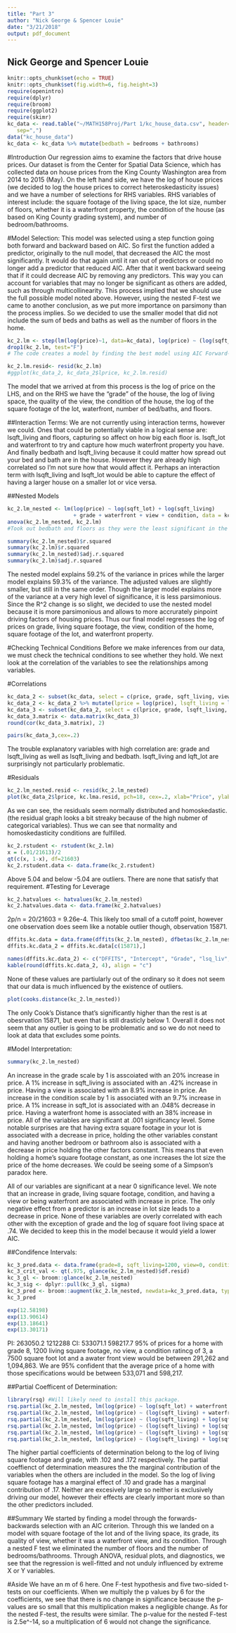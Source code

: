```yaml
---
title: "Part 3"
author: "Nick George & Spencer Louie"
date: "3/21/2018"
output: pdf_document
---
```

## Nick George and Spencer Louie 
```r
knitr::opts_chunk$set(echo = TRUE)
knitr::opts_chunk$set(fig.width=6, fig.height=3)
require(openintro)
require(dplyr)
require(broom)
require(ggplot2)
require(skimr)
kc_data <- read.table("~/MATH158Proj/Part 1/kc_house_data.csv", header=TRUE,
   sep=",")
data("kc_house_data")
kc_data <- kc_data %>% mutate(bedbath = bedrooms + bathrooms)

```

#Introduction
Our regression aims to examine the factors that drive house prices. Our dataset is from the Center for Spatial Data Science, which has collected data on house prices from the King County Washington area from 2014 to 2015 (May). On the left hand side, we have the log of house prices (we decided to log the house prices to correct heteroskedasticity issues) and we have a number of selections for RHS variables. RHS variables of interest include: the square footage of the living space, the lot size, number of floors, whether it is a waterfront property, the condition of the house (as based on King County grading system), and number of bedroom/bathrooms.

#Model Selection:
This model was selected using a step function going both forward and backward based on AIC. So first the function added a predictor, originally to the null model, that decreased the AIC the most significantly. It would do that again until it ran out of predictors or could no longer add a predictor that reduced AIC. After that it went backward seeing that if it could decrease AIC by removing any predictors. This way you can account for variables that may no longer be significant as others are added, such as through multicollinearity. This process implied that we should use the full possible model noted above. However, using the nested F-test we came to another conclusion, as we put more importance on parsimony than the process implies. So we decided to use the smaller model that did not include the sum of beds and baths as well as the number of floors in the home. 
```r
kc_2.lm <- step(lm(log(price)~1, data=kc_data), log(price) ~ (log(sqft_living) + log(sqft_lot) + floors + waterfront + view + condition + grade + bedbath), direction="both", trace=1)
drop1(kc_2.lm, test="F") 
# The code creates a model by finding the best model using AIC Forward-Backward Stepwise selection, then drop1 checks to see if any of the variables are low in significancy. This does not include interaction terms because when I used them the model was huge, so we can add them more selectively later. 

kc_2.lm.resid<- resid(kc_2.lm)
#ggplot(kc_data_2, kc_data_2$lprice, kc_2.lm.resid)


```
The model that we arrived at from this process is the log of price on the LHS, and on the RHS we have the "grade" of the house, the log of living space, the quality of the view, the condition of the house, the log of the square footage of the lot, waterfront, number of bed/baths, and floors. 

##Interaction Terms:
We are not currently using interaction terms, however we could. Ones that could be potentially viable in a logical sense are: lsqft_living and floors, capturing so affect on how big each floor is. lsqft_lot and waterfront to try and capture how much waterfront property you have. And finally bedbath and lsqft_living because it could matter how spread out your bed and bath are in the house. However they are already high correlated so I'm not sure how that would affect it. Perhaps an interaction term with lsqft_living and lsqft_lot would be able to capture the effect of having a larger house on a smaller lot or vice versa.

##Nested Models
```r
kc_2.lm_nested <- lm(log(price) ~ log(sqft_lot) + log(sqft_living) 
                     + grade + waterfront + view + condition, data = kc_data)
anova(kc_2.lm_nested, kc_2.lm) 
#Took out bedbath and floors as they were the least significant in the drop1 F-Test.
```

```r
summary(kc_2.lm_nested)$r.squared
summary(kc_2.lm)$r.squared
summary(kc_2.lm_nested)$adj.r.squared
summary(kc_2.lm)$adj.r.squared

```

The nested model explains 59.2% of the variance in prices while the larger model explains 59.3% of the variance. The adjusted values are slightly smaller, but still in the same order. Though the larger model explains more of the variance at a very high level of significance, it is less parsimonious. Since the R^2 change is so slight, we decided to use the nested model because it is more parsimonious and allows to more accrurately pinpoint driving factors of housing prices. Thus our final model regresses the log of prices on grade, living square footage, the view, condition of the home, square footage of the lot, and waterfront property.  


#Checking Technical Conditions
Before we make inferences from our data, we must check the technical conditions to see whether they hold. We next look at the correlation of the variables to see the relationships among variables. 

#Correlations
```r
kc_data_2 <- subset(kc_data, select = c(price, grade, sqft_living, view, condition, sqft_lot, waterfront, bedbath, floors))
kc_data_2 <- kc_data_2 %>% mutate(lprice = log(price), lsqft_living = log(sqft_living), lsqft_lot = log(sqft_lot))
kc_data_3 <- subset(kc_data_2, select = c(lprice, grade, lsqft_living, view, condition, lsqft_lot, waterfront, bedbath, floors))
kc_data_3.matrix <- data.matrix(kc_data_3)
round(cor(kc_data_3.matrix), 2)

pairs(kc_data_3,cex=.2)
```

The trouble explanatory variables with high correlation are: grade and lsqft_living as well as lsqft_living and bedbath. lsqft_living and lqft_lot are surprisingly not particularly problematic.  

#Residuals
```r
kc_2.lm_nested.resid <- resid(kc_2.lm_nested)
plot(kc_data_2$lprice, kc.lma.resid, pch=18, cex=.2, xlab="Price", ylab="Residuals")
```
As we can see, the residuals seem normally distributed and homoskedastic. (the residual graph looks a bit streaky because of the high nubmer of categorical variables). Thus we can see that normality and homoskedasticity conditions are fulfilled.

```r
kc_2.rstudent <- rstudent(kc_2.lm)
x = (.01/21613)/2
qt(c(x, 1-x), df=21603)
kc_2.rstudent.data <- data.frame(kc_2.rstudent)
```
Above 5.04 and below -5.04 are outliers. There are none that satisfy that requirement. 
#Testing for Leverage

```r
kc_2.hatvalues <- hatvalues(kc_2.lm_nested)
kc_2.hatvalues.data <- data.frame(kc_2.hatvalues)
```
2p/n = 20/21603 = 9.26e-4. This likely too small of a cutoff point, however one observation does seem like a notable outlier though, observation 15871. 

```r
dffits.kc.data = data.frame(dffits(kc_2.lm_nested), dfbetas(kc_2.lm_nested), cooks.distance(kc_2.lm_nested))
dffits.kc.data_2 = dffits.kc.data[c(15871),]
```
```r
names(dffits.kc.data_2) <- c("DFFITS", "Intercept", "Grade", "lsq_liv", "View", "Condition", "lsq_lot", "Waterfront", "Cook's")
kable(round(dffits.kc.data_2, 4), align = "c")
```
  
None of these values are partiularly out of the ordinary so it does not seem that our data is much influenced by the existence of outliers. 

```r
plot(cooks.distance(kc_2.lm_nested))
```
  
The only Cook's Distance that's significantly higher than the rest is at obesrvation 15871, but even that is still drasticly below 1. Overall it does not seem that any outlier is going to be problematic and so we do not need to look at data that excludes some points. 

#Model Interpretation:

```r
summary(kc_2.lm_nested)
```
An increase in the grade scale by 1 is asscoiated with an 20% increase in price. A 1% increase in sqft_living is associated with an .42% increase in price. Having a view is associated with an 8.9% increase in price. An increase in the condition scale by 1 is associated with an 9.7% increase in price. A 1% increase in sqft_lot is associated with an .048% decrease in price. Having a waterfront home is associated with an 38% increase in price. All of the variables are significant at .001 significancy level. Some notable surprises are that having extra square footage in your lot is associated with a decrease in price, holding the other variables constant and having another bedroom or bathroom also is associated with a decrease in price holding the other factors constant. This means that even holding a home's square footage constant, as one increases the lot size the price of the home decreases. We could be seeing some of a Simpson's paradox here.

All of our variables are significant at a near 0 significance level. We note that an increase in grade, living square footage, condition, and having a view or being waterfront are associated with increase in price. The only negative effect from a predictor is an increase in lot size leads to a decrease in price. None of these variables are overly correlated with each other with the exception of grade and the log of square foot living space at .74. We decided to keep this in the model because it would yield a lower AIC.

##Condifence Intervals:
```r
kc_3_pred.data <- data.frame(grade=8, sqft_living=1200, view=0, condition=3, sqft_lot=7500, waterfront=1)
kc_3_crit_val <- qt(.975, glance(kc_2.lm_nested)$df.resid)
kc_3_gl <- broom::glance(kc_2.lm_nested)
kc_3_sig <- dplyr::pull(kc_3_gl, sigma)
kc_3_pred <- broom::augment(kc_2.lm_nested, newdata=kc_3_pred.data, typepredict = "predict") %>% mutate(.se.pred = sqrt(kc_3_sig^2 + .se.fit^2)) %>% mutate(lower_PI = .fitted - kc_3_crit_val*.se.pred, upper_PI = .fitted + kc_3_crit_val*.se.pred, lower_CI = .fitted - kc_3_crit_val*.se.fit, upper_CI = .fitted + kc_3_crit_val * .se.fit)
kc_3_pred 
```

```r
exp(12.58198)
exp(13.90614)
exp(13.18641)
exp(13.30171)
```
PI: 263050.2 1212288
CI: 533071.1 598217.7
95% of prices for a home with grade 8, 1200 living square footage, no view, a condition ratincg of 3, a 7500 square foot lot and a awater front view would be between 291,262 and 1,094,863. We are 95% confident that the average price of a home with those specifications would be between 533,071 and 598,217. 



##Partial Coefficent of Determination:
```r
library(rsq) #Will likely need to install this package. 
rsq.partial(kc_2.lm_nested, lm(log(price) ~ log(sqft_lot) + waterfront + view + condition + grade , data=kc_data), adj=FALSE, type=c("v"))$partial.rsq
rsq.partial(kc_2.lm_nested, lm(log(price) ~ (log(sqft_living) + waterfront + view + condition + grade), data=kc_data), adj=FALSE, type=c("v"))$partial.rsq
rsq.partial(kc_2.lm_nested, lm(log(price) ~ (log(sqft_living) + log(sqft_lot) +  view + condition + grade), data=kc_data), adj=FALSE, type=c("v"))$partial.rsq
rsq.partial(kc_2.lm_nested, lm(log(price) ~ (log(sqft_living) + log(sqft_lot) + waterfront + condition + grade), data=kc_data), adj=FALSE, type=c("v"))$partial.rsq
rsq.partial(kc_2.lm_nested, lm(log(price) ~ (log(sqft_living) + log(sqft_lot) + waterfront + view + grade), data=kc_data), adj=FALSE, type=c("v"))$partial.rsq
rsq.partial(kc_2.lm_nested, lm(log(price) ~ (log(sqft_living) + log(sqft_lot) + waterfront + view + condition), data=kc_data), adj=FALSE, type=c("v"))$partial.rsq
```
The higher partial coefficients of determination belong to the log of living square footage and grade, with .102 and .172 respectively.  The partial coeffienct of determination measures the the marginal contribution of the variables when the others are included in the model. So the log of living square footage has a marginal effect of .10 and grade has a marginal contribution of .17. Neither are excesively large so neither is exclusively driving our model, however their effects are clearly important more so than the other predictors included.  

##Summary
We started by finding a model through the forwards-backwards selection with an AIC criterion. Through this we landed on a model with square footage of the lot and of the living space, its grade, its quality of view, whether it was a waterfront view, and its condition. Through a nested F test we eliminated the number of floors and the number of bedrooms/bathrooms. Through ANOVA, residual plots, and diagnostics, we see that the regression is well-fitted and not unduly influenced by extreme X or Y variables.

#Aside
We have an m of 6 here. One F-test hypothesis and five two-sided t-tests on our coefficients. When we multiply the p values by 6 for the coefficients, we see that there is no change in significance because the p-values are so small that this multiplication makes a negligible change. As for the nested F-test, the results were similar. The p-value for the nested F-test is 2.5e^-14, so a multiplication of 6 would not change the significance.